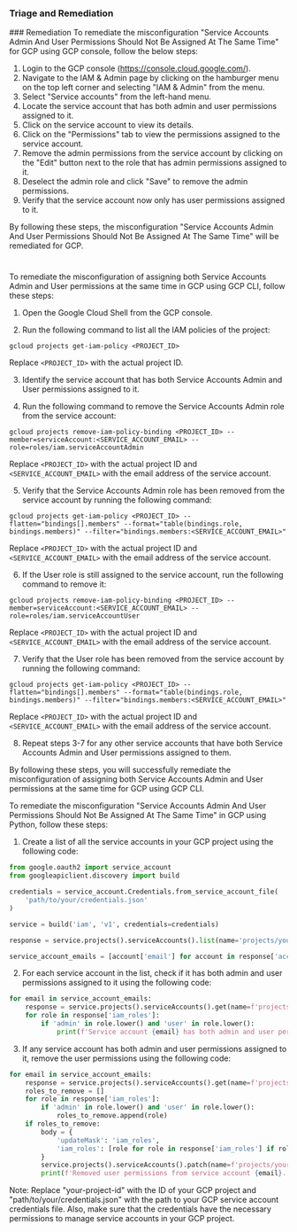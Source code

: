 
### Triage and Remediation
<Tabs>
<Tab title='Remediation'>
### Remediation

<AccordionGroup>
<Accordion title='Using Console' defaultOpen='true'>
To remediate the misconfiguration "Service Accounts Admin And User Permissions Should Not Be Assigned At The Same Time" for GCP using GCP console, follow the below steps:

1. Login to the GCP console (https://console.cloud.google.com/).
2. Navigate to the IAM & Admin page by clicking on the hamburger menu on the top left corner and selecting "IAM & Admin" from the menu.
3. Select "Service accounts" from the left-hand menu.
4. Locate the service account that has both admin and user permissions assigned to it.
5. Click on the service account to view its details.
6. Click on the "Permissions" tab to view the permissions assigned to the service account.
7. Remove the admin permissions from the service account by clicking on the "Edit" button next to the role that has admin permissions assigned to it.
8. Deselect the admin role and click "Save" to remove the admin permissions.
9. Verify that the service account now only has user permissions assigned to it.

By following these steps, the misconfiguration "Service Accounts Admin And User Permissions Should Not Be Assigned At The Same Time" will be remediated for GCP.

#
</Accordion>

<Accordion title='Using CLI'>
To remediate the misconfiguration of assigning both Service Accounts Admin and User permissions at the same time in GCP using GCP CLI, follow these steps:

1. Open the Google Cloud Shell from the GCP console.

2. Run the following command to list all the IAM policies of the project:

```
gcloud projects get-iam-policy <PROJECT_ID>
```

Replace `<PROJECT_ID>` with the actual project ID.

3. Identify the service account that has both Service Accounts Admin and User permissions assigned to it.

4. Run the following command to remove the Service Accounts Admin role from the service account:

```
gcloud projects remove-iam-policy-binding <PROJECT_ID> --member=serviceAccount:<SERVICE_ACCOUNT_EMAIL> --role=roles/iam.serviceAccountAdmin
```

Replace `<PROJECT_ID>` with the actual project ID and `<SERVICE_ACCOUNT_EMAIL>` with the email address of the service account.

5. Verify that the Service Accounts Admin role has been removed from the service account by running the following command:

```
gcloud projects get-iam-policy <PROJECT_ID> --flatten="bindings[].members" --format="table(bindings.role, bindings.members)" --filter="bindings.members:<SERVICE_ACCOUNT_EMAIL>"
```

Replace `<PROJECT_ID>` with the actual project ID and `<SERVICE_ACCOUNT_EMAIL>` with the email address of the service account.

6. If the User role is still assigned to the service account, run the following command to remove it:

```
gcloud projects remove-iam-policy-binding <PROJECT_ID> --member=serviceAccount:<SERVICE_ACCOUNT_EMAIL> --role=roles/iam.serviceAccountUser
```

Replace `<PROJECT_ID>` with the actual project ID and `<SERVICE_ACCOUNT_EMAIL>` with the email address of the service account.

7. Verify that the User role has been removed from the service account by running the following command:

```
gcloud projects get-iam-policy <PROJECT_ID> --flatten="bindings[].members" --format="table(bindings.role, bindings.members)" --filter="bindings.members:<SERVICE_ACCOUNT_EMAIL>"
```

Replace `<PROJECT_ID>` with the actual project ID and `<SERVICE_ACCOUNT_EMAIL>` with the email address of the service account.

8. Repeat steps 3-7 for any other service accounts that have both Service Accounts Admin and User permissions assigned to them.

By following these steps, you will successfully remediate the misconfiguration of assigning both Service Accounts Admin and User permissions at the same time for GCP using GCP CLI.
</Accordion>

<Accordion title='Using Python'>
To remediate the misconfiguration "Service Accounts Admin And User Permissions Should Not Be Assigned At The Same Time" in GCP using Python, follow these steps:

1. Create a list of all the service accounts in your GCP project using the following code:

```python
from google.oauth2 import service_account
from googleapiclient.discovery import build

credentials = service_account.Credentials.from_service_account_file(
    'path/to/your/credentials.json'
)

service = build('iam', 'v1', credentials=credentials)

response = service.projects().serviceAccounts().list(name='projects/your-project-id').execute()

service_account_emails = [account['email'] for account in response['accounts']]
```

2. For each service account in the list, check if it has both admin and user permissions assigned to it using the following code:

```python
for email in service_account_emails:
    response = service.projects().serviceAccounts().get(name=f'projects/your-project-id/serviceAccounts/{email}').execute()
    for role in response['iam_roles']:
        if 'admin' in role.lower() and 'user' in role.lower():
            print(f'Service account {email} has both admin and user permissions assigned to it.')
```

3. If any service account has both admin and user permissions assigned to it, remove the user permissions using the following code:

```python
for email in service_account_emails:
    response = service.projects().serviceAccounts().get(name=f'projects/your-project-id/serviceAccounts/{email}').execute()
    roles_to_remove = []
    for role in response['iam_roles']:
        if 'admin' in role.lower() and 'user' in role.lower():
            roles_to_remove.append(role)
    if roles_to_remove:
        body = {
            'updateMask': 'iam_roles',
            'iam_roles': [role for role in response['iam_roles'] if role not in roles_to_remove]
        }
        service.projects().serviceAccounts().patch(name=f'projects/your-project-id/serviceAccounts/{email}', body=body).execute()
        print(f'Removed user permissions from service account {email}.')
```

Note: Replace "your-project-id" with the ID of your GCP project and "path/to/your/credentials.json" with the path to your GCP service account credentials file. Also, make sure that the credentials have the necessary permissions to manage service accounts in your GCP project.
</Accordion>

</AccordionGroup>
</Tab>
</Tabs>
